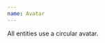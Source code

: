 ```yaml
---
name: Avatar
---
```

All entities use a circular avatar.

<Playground title="Medium">
  <Flex>
    <Avatar size="md" src="https://picsum.photos/110/110/?random" />
    <Spacer ml={1} />
    <Avatar
      size="md"
      lazyLoad
      src="http://deelay.me/3000/https://picsum.photos/110/110/?random"
    />
  </Flex>
</Playground>

<Playground title="Small">
  <Avatar size="sm" src="https://picsum.photos/110/110/?random" />
</Playground>

<Playground title="Extra Small">
  <Avatar size="xs" src="https://picsum.photos/110/110/?random" />
</Playground>

<Playground title="With initials">
  <Avatar size="xs" initials="CD" />
</Playground>
